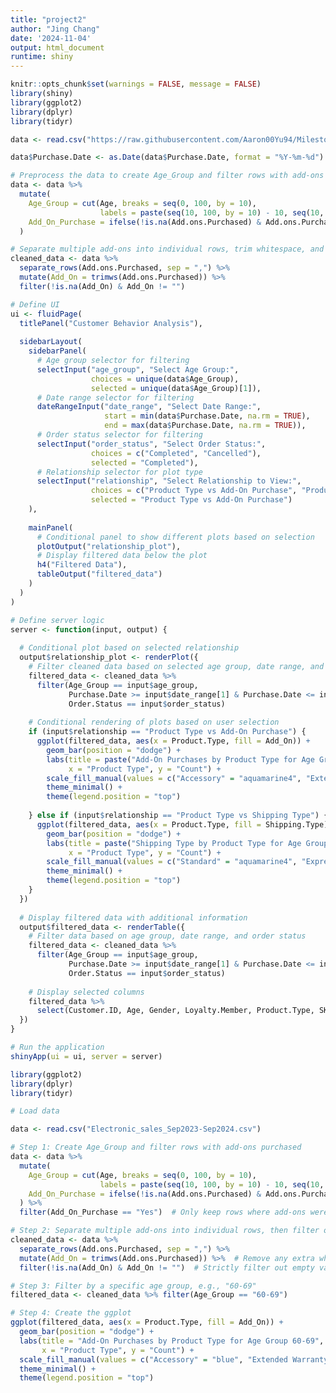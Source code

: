 ```yaml
---
title: "project2"
author: "Jing Chang"
date: '2024-11-04'
output: html_document
runtime: shiny
---
```


```r
knitr::opts_chunk$set(warnings = FALSE, message = FALSE)
library(shiny)
library(ggplot2)
library(dplyr)
library(tidyr)
```
```r
data <- read.csv("https://raw.githubusercontent.com/Aaron00Yu94/Milestone2/refs/heads/main/Electronic_sales_Sep2023-Sep2024.csv")

data$Purchase.Date <- as.Date(data$Purchase.Date, format = "%Y-%m-%d")

# Preprocess the data to create Age_Group and filter rows with add-ons purchased
data <- data %>%
  mutate(
    Age_Group = cut(Age, breaks = seq(0, 100, by = 10), 
                    labels = paste(seq(10, 100, by = 10) - 10, seq(10, 100, by = 10) - 1, sep = "-")),
    Add_On_Purchase = ifelse(!is.na(Add.ons.Purchased) & Add.ons.Purchased != "", "Yes", "No")
  )

# Separate multiple add-ons into individual rows, trim whitespace, and filter out empty values
cleaned_data <- data %>%
  separate_rows(Add.ons.Purchased, sep = ",") %>%
  mutate(Add_On = trimws(Add.ons.Purchased)) %>%  
  filter(!is.na(Add_On) & Add_On != "")  

# Define UI
ui <- fluidPage(
  titlePanel("Customer Behavior Analysis"),
  
  sidebarLayout(
    sidebarPanel(
      # Age group selector for filtering
      selectInput("age_group", "Select Age Group:", 
                  choices = unique(data$Age_Group), 
                  selected = unique(data$Age_Group)[1]),
      # Date range selector for filtering
      dateRangeInput("date_range", "Select Date Range:",
                     start = min(data$Purchase.Date, na.rm = TRUE),
                     end = max(data$Purchase.Date, na.rm = TRUE)),
      # Order status selector for filtering
      selectInput("order_status", "Select Order Status:",
                  choices = c("Completed", "Cancelled"),
                  selected = "Completed"),
      # Relationship selector for plot type
      selectInput("relationship", "Select Relationship to View:",
                  choices = c("Product Type vs Add-On Purchase", "Product Type vs Shipping Type"),
                  selected = "Product Type vs Add-On Purchase")
    ),
    
    mainPanel(
      # Conditional panel to show different plots based on selection
      plotOutput("relationship_plot"),
      # Display filtered data below the plot
      h4("Filtered Data"),
      tableOutput("filtered_data")
    )
  )
)

# Define server logic
server <- function(input, output) {
  
  # Conditional plot based on selected relationship
  output$relationship_plot <- renderPlot({
    # Filter cleaned data based on selected age group, date range, and order status
    filtered_data <- cleaned_data %>% 
      filter(Age_Group == input$age_group,
             Purchase.Date >= input$date_range[1] & Purchase.Date <= input$date_range[2],
             Order.Status == input$order_status)
    
    # Conditional rendering of plots based on user selection
    if (input$relationship == "Product Type vs Add-On Purchase") {
      ggplot(filtered_data, aes(x = Product.Type, fill = Add_On)) +
        geom_bar(position = "dodge") +
        labs(title = paste("Add-On Purchases by Product Type for Age Group", input$age_group, "and Order Status", input$order_status), 
             x = "Product Type", y = "Count") +
        scale_fill_manual(values = c("Accessory" = "aquamarine4", "Extended Warranty" = "antiquewhite2", "Impulse Item" = "azure3")) +
        theme_minimal() +
        theme(legend.position = "top")
      
    } else if (input$relationship == "Product Type vs Shipping Type") {
      ggplot(filtered_data, aes(x = Product.Type, fill = Shipping.Type)) +
        geom_bar(position = "dodge") +
        labs(title = paste("Shipping Type by Product Type for Age Group", input$age_group, "and Order Status", input$order_status), 
             x = "Product Type", y = "Count") +
        scale_fill_manual(values = c("Standard" = "aquamarine4", "Express" = "antiquewhite2", "Overnight" = "azure3", "Same Day" = "cyan3", "Expedited" = "bisque4")) +
        theme_minimal() +
        theme(legend.position = "top")
    }
  })
  
  # Display filtered data with additional information
  output$filtered_data <- renderTable({
    # Filter data based on age group, date range, and order status
    filtered_data <- cleaned_data %>% 
      filter(Age_Group == input$age_group,
             Purchase.Date >= input$date_range[1] & Purchase.Date <= input$date_range[2],
             Order.Status == input$order_status)
    
    # Display selected columns
    filtered_data %>%
      select(Customer.ID, Age, Gender, Loyalty.Member, Product.Type, SKU, Order.Status, Total.Price, Add.on.Total)
  })
}

# Run the application 
shinyApp(ui = ui, server = server)

```


```r
library(ggplot2)
library(dplyr)
library(tidyr)

# Load data

data <- read.csv("Electronic_sales_Sep2023-Sep2024.csv")

# Step 1: Create Age_Group and filter rows with add-ons purchased
data <- data %>%
  mutate(
    Age_Group = cut(Age, breaks = seq(0, 100, by = 10), 
                    labels = paste(seq(10, 100, by = 10) - 10, seq(10, 100, by = 10) - 1, sep = "-")),
    Add_On_Purchase = ifelse(!is.na(Add.ons.Purchased) & Add.ons.Purchased != "", "Yes", "No")
  ) %>%
  filter(Add_On_Purchase == "Yes")  # Only keep rows where add-ons were purchased

# Step 2: Separate multiple add-ons into individual rows, then filter out any remaining empty values after separation
cleaned_data <- data %>%
  separate_rows(Add.ons.Purchased, sep = ",") %>%
  mutate(Add_On = trimws(Add.ons.Purchased)) %>%  # Remove any extra whitespace from Add-On names
  filter(!is.na(Add_On) & Add_On != "")  # Strictly filter out empty values in Add_On

# Step 3: Filter by a specific age group, e.g., "60-69"
filtered_data <- cleaned_data %>% filter(Age_Group == "60-69")

# Step 4: Create the ggplot
ggplot(filtered_data, aes(x = Product.Type, fill = Add_On)) +
  geom_bar(position = "dodge") +
  labs(title = "Add-On Purchases by Product Type for Age Group 60-69", 
       x = "Product Type", y = "Count") +
  scale_fill_manual(values = c("Accessory" = "blue", "Extended Warranty" = "green", "Impulse Item" = "salmon")) +
  theme_minimal() +
  theme(legend.position = "top")

```


